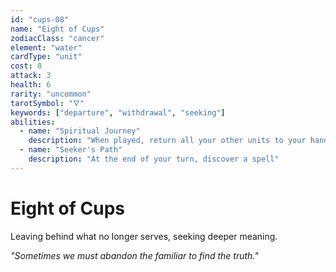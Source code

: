```yaml
---
id: "cups-08"
name: "Eight of Cups"
zodiacClass: "cancer"
element: "water"
cardType: "unit"
cost: 8
attack: 3
health: 6
rarity: "uncommon"
tarotSymbol: "🜄"
keywords: ["departure", "withdrawal", "seeking"]
abilities:
  - name: "Spiritual Journey"
    description: "When played, return all your other units to your hand. They cost 1 less"
  - name: "Seeker's Path"
    description: "At the end of your turn, discover a spell"
---
```


# Eight of Cups

Leaving behind what no longer serves, seeking deeper meaning.

*"Sometimes we must abandon the familiar to find the truth."*